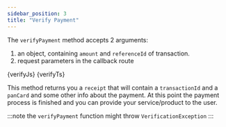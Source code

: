 ```yaml
---
sidebar_position: 3
title: "Verify Payment"
---
```



The `verifyPayment` method accepts 2 arguments:

1. an object, containing `amount` and `referenceId` of transaction.
2. request parameters in the callback route

<Tabs>
  <TabItem value="javascript" label="JavaScript" default>
    <CodeBlock className="language-js" title="index.js">
      {verifyJs}
    </CodeBlock>
  </TabItem>
  <TabItem value="typescript" label="TypeScript">
    <CodeBlock className="language-ts" title="index.ts">
      {verifyTs}
    </CodeBlock>
  </TabItem>
</Tabs>

This method returns you a `receipt` that will contain a `transactionId` and a `panCard` and some other info about the payment.
At this point the payment process is finished and you can provide your service/product to the user.

:::note
the `verifyPayment` function might throw `VerificationException`
:::
